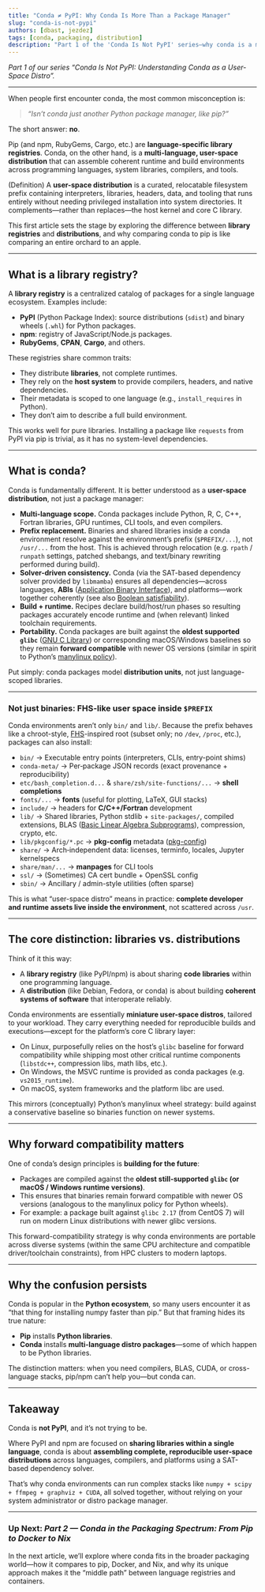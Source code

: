 ```yaml
---
title: "Conda ≠ PyPI: Why Conda Is More Than a Package Manager"
slug: "conda-is-not-pypi"
authors: [dbast, jezdez]
tags: [conda, packaging, distribution]
description: "Part 1 of the 'Conda Is Not PyPI' series—why conda is a multi-language user-space distribution, not just a Python package manager."
---
```


*Part 1 of our series “Conda Is Not PyPI: Understanding Conda as a User-Space Distro”.*

<!-- truncate -->

---

When people first encounter conda, the most common misconception is:

> *“Isn’t conda just another Python package manager, like pip?”*

The short answer: **no**.

Pip (and npm, RubyGems, Cargo, etc.) are **language-specific library registries**. Conda, on the other hand, is a **multi-language, user-space distribution** that can assemble coherent runtime and build environments across programming languages, system libraries, compilers, and tools.

(Definition) A **user-space distribution** is a curated, relocatable filesystem prefix containing interpreters, libraries, headers, data, and tooling that runs entirely without needing privileged installation into system directories. It complements—rather than replaces—the host kernel and core C library.

This first article sets the stage by exploring the difference between **library registries** and **distributions**, and why comparing conda to pip is like comparing an entire orchard to an apple.

---

## What is a library registry?

A **library registry** is a centralized catalog of packages for a single language ecosystem. Examples include:

- **PyPI** (Python Package Index): source distributions (`sdist`) and binary wheels (`.whl`) for Python packages.
- **npm**: registry of JavaScript/Node.js packages.
- **RubyGems**, **CPAN**, **Cargo**, and others.

These registries share common traits:

- They distribute **libraries**, not complete runtimes.
- They rely on the **host system** to provide compilers, headers, and native dependencies.
- Their metadata is scoped to one language (e.g., `install_requires` in Python).
- They don’t aim to describe a full build environment.

This works well for pure libraries. Installing a package like `requests` from PyPI via pip is trivial, as it has no system-level dependencies.

---

## What is conda?

Conda is fundamentally different. It is better understood as a **user-space distribution**, not just a package manager:

- **Multi-language scope.** Conda packages include Python, R, C, C++, Fortran libraries, GPU runtimes, CLI tools, and even compilers.
- **Prefix replacement.** Binaries and shared libraries inside a conda environment resolve against the environment’s prefix (`$PREFIX/...`), not `/usr/...` from the host. This is achieved through relocation (e.g. `rpath` / `runpath` settings, patched shebangs, and text/binary rewriting performed during build).
- **Solver-driven consistency.** Conda (via the SAT-based dependency solver provided by `libmamba`) ensures all dependencies—across languages, **ABIs** ([Application Binary Interface](https://en.wikipedia.org/wiki/Application_binary_interface)), and platforms—work together coherently (see also [Boolean satisfiability](https://en.wikipedia.org/wiki/Boolean_satisfiability_problem)).
- **Build + runtime.** Recipes declare build/host/run phases so resulting packages accurately encode runtime and (when relevant) linked toolchain requirements.
- **Portability.** Conda packages are built against the **oldest supported `glibc`** ([GNU C Library](https://www.gnu.org/software/libc/)) or corresponding macOS/Windows baselines so they remain **forward compatible** with newer OS versions (similar in spirit to Python’s [manylinux policy](https://packaging.python.org/en/latest/specifications/platform-compatibility-tags/#manylinux)).

Put simply: conda packages model **distribution units**, not just language-scoped libraries.

---

### Not just binaries: FHS-like user space inside `$PREFIX`

Conda environments aren’t only `bin/` and `lib/`. Because the prefix behaves like a chroot-style, [FHS](https://en.wikipedia.org/wiki/Filesystem_Hierarchy_Standard)-inspired root (subset only; no `/dev`, `/proc`, etc.), packages can also install:

- `bin/` → Executable entry points (interpreters, CLIs, entry-point shims)
- `conda-meta/` → Per‑package JSON records (exact provenance + reproducibility)
- `etc/bash_completion.d...` & `share/zsh/site-functions/...` → **shell completions**
- `fonts/...` → **fonts** (useful for plotting, LaTeX, GUI stacks)
- `include/` → headers for **C/C++/Fortran** development
- `lib/` → Shared libraries, Python stdlib + `site-packages/`, compiled extensions, BLAS ([Basic Linear Algebra Subprograms](https://en.wikipedia.org/wiki/Basic_Linear_Algebra_Subprograms)), compression, crypto, etc.
- `lib/pkgconfig/*.pc` → **pkg-config** metadata ([pkg-config](https://en.wikipedia.org/wiki/Pkg-config))
- `share/` → Arch‑independent data: licenses, terminfo, locales, Jupyter kernelspecs
- `share/man/...` → **manpages** for CLI tools
- `ssl/` → (Sometimes) CA cert bundle + OpenSSL config
- `sbin/` → Ancillary / admin-style utilities (often sparse)

This is what “user-space distro” means in practice: **complete developer and runtime assets live inside the environment**, not scattered across `/usr`.

---

## The core distinction: libraries vs. distributions

Think of it this way:

- A **library registry** (like PyPI/npm) is about sharing **code libraries** within one programming language.
- A **distribution** (like Debian, Fedora, or conda) is about building **coherent systems of software** that interoperate reliably.

Conda environments are essentially **miniature user-space distros**, tailored to your workload. They carry everything needed for reproducible builds and executions—except for the platform’s core C library layer:

- On Linux, purposefully relies on the host’s `glibc` baseline for forward compatibility while shipping most other critical runtime components (`libstdc++`, compression libs, math libs, etc.).
- On Windows, the MSVC runtime is provided as conda packages (e.g. `vs2015_runtime`).
- On macOS, system frameworks and the platform libc are used.

This mirrors (conceptually) Python’s manylinux wheel strategy: build against a conservative baseline so binaries function on newer systems.

---

## Why forward compatibility matters

One of conda’s design principles is **building for the future**:

- Packages are compiled against the **oldest still-supported `glibc` (or macOS / Windows runtime versions)**.
- This ensures that binaries remain forward compatible with newer OS versions (analogous to the manylinux policy for Python wheels).
- For example: a package built against `glibc 2.17` (from CentOS 7) will run on modern Linux distributions with newer glibc versions.

This forward-compatibility strategy is why conda environments are portable across diverse systems (within the same CPU architecture and compatible driver/toolchain constraints), from HPC clusters to modern laptops.

---

## Why the confusion persists

Conda is popular in the **Python ecosystem**, so many users encounter it as “that thing for installing numpy faster than pip.” But that framing hides its true nature:

- **Pip** installs **Python libraries**.
- **Conda** installs **multi-language distro packages**—some of which happen to be Python libraries.

The distinction matters: when you need compilers, BLAS, CUDA, or cross-language stacks, pip/npm can’t help you—but conda can.

---

## Takeaway

Conda is **not PyPI**, and it’s not trying to be.

Where PyPI and npm are focused on **sharing libraries within a single language**, conda is about **assembling complete, reproducible user-space distributions** across languages, compilers, and platforms using a SAT-based dependency solver.

That’s why conda environments can run complex stacks like `numpy + scipy + ffmpeg + graphviz + CUDA`, all solved together, without relying on your system administrator or distro package manager.

---

### Up Next: *Part 2 — Conda in the Packaging Spectrum: From Pip to Docker to Nix*

In the next article, we’ll explore where conda fits in the broader packaging world—how it compares to pip, Docker, and Nix, and why its unique approach makes it the “middle path” between language registries and containers.
